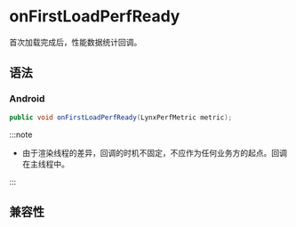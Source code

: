 # onFirstLoadPerfReady

首次加载完成后，性能数据统计回调。

## 语法

### Android

```java
public void onFirstLoadPerfReady(LynxPerfMetric metric);
```

:::note

- 由于渲染线程的差异，回调的时机不固定，不应作为任何业务方的起点。回调在主线程中。

:::

## 兼容性


<LegacyCompatTable metadata="lynx-native-api/lynx-view-client/on-first-load-perf-ready" />